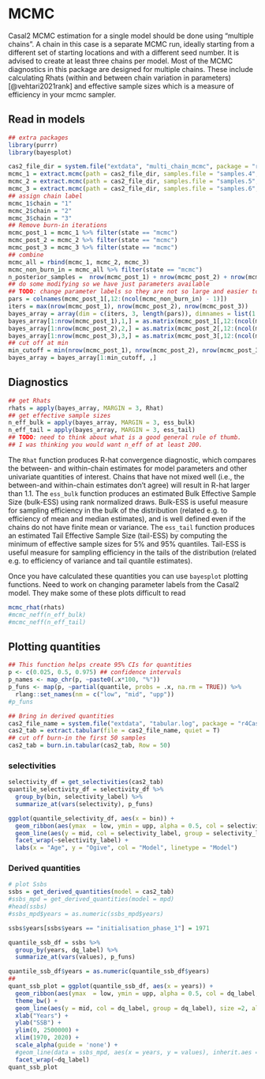 # MCMC
Casal2 MCMC estimation for a single model should be done using "multiple chains". A chain in this case is a separate MCMC run, ideally starting from a different set of starting locations and with a different seed number. It is advised to create at least three chains per model. Most of the MCMC diagnostics in this package are designed for multiple chains. These include calculating Rhats (within and between chain variation in parameters) [@vehtari2021rank] and effective sample sizes which is a measure of efficiency in your mcmc sampler.

## Read in models
```r
## extra packages
library(purrr)
library(bayesplot)

cas2_file_dir = system.file("extdata", "multi_chain_mcmc", package = "r4Casal2", mustWork = TRUE)
mcmc_1 = extract.mcmc(path = cas2_file_dir, samples.file = "samples.4", objectives.file = "objectives.4")
mcmc_2 = extract.mcmc(path = cas2_file_dir, samples.file = "samples.5", objectives.file = "objectives.5")
mcmc_3 = extract.mcmc(path = cas2_file_dir, samples.file = "samples.6", objectives.file = "objectives.6")
## assign chain label
mcmc_1$chain = "1"
mcmc_2$chain = "2"
mcmc_3$chain = "3"
## Remove burn-in iterations
mcmc_post_1 = mcmc_1 %>% filter(state == "mcmc")
mcmc_post_2 = mcmc_2 %>% filter(state == "mcmc")
mcmc_post_3 = mcmc_3 %>% filter(state == "mcmc")
## combine
mcmc_all = rbind(mcmc_1, mcmc_2, mcmc_3)
mcmc_non_burn_in = mcmc_all %>% filter(state == "mcmc")
n_posterior_samples =  nrow(mcmc_post_1) + nrow(mcmc_post_2) + nrow(mcmc_post_3)
## do some modifying so we have just parameters available
## TODO: change parameter labels so they are not so large and easier to read on figures
pars = colnames(mcmc_post_1[,12:(ncol(mcmc_non_burn_in) - 1)])
iters = max(nrow(mcmc_post_1), nrow(mcmc_post_2), nrow(mcmc_post_3))
bayes_array = array(dim = c(iters, 3, length(pars)), dimnames = list(1:iters, 1:3, pars))
bayes_array[1:nrow(mcmc_post_1),1,] = as.matrix(mcmc_post_1[,12:(ncol(mcmc_non_burn_in) - 1)])
bayes_array[1:nrow(mcmc_post_2),2,] = as.matrix(mcmc_post_2[,12:(ncol(mcmc_non_burn_in) - 1)])
bayes_array[1:nrow(mcmc_post_3),3,] = as.matrix(mcmc_post_3[,12:(ncol(mcmc_non_burn_in) - 1)])
## cut off at min
min_cutoff = min(nrow(mcmc_post_1), nrow(mcmc_post_2), nrow(mcmc_post_3))
bayes_array = bayes_array[1:min_cutoff, ,]
```
## Diagnostics
```r
## get Rhats
rhats = apply(bayes_array, MARGIN = 3, Rhat)
## get effective sample sizes
n_eff_bulk = apply(bayes_array, MARGIN = 3, ess_bulk)
n_eff_tail = apply(bayes_array, MARGIN = 3, ess_tail)
## TODO: need to think about what is a good general rule of thumb. 
## I was thinking you would want n_eff of at least 200.
```
The `Rhat` function produces R-hat convergence diagnostic, which compares the between- and within-chain estimates for model parameters and other univariate quantities of interest. Chains that have not mixed well (i.e., the between-and within-chain estimates don't agree) will result in R-hat larger than 1.1. The `ess_bulk` function produces an estimated Bulk Effective Sample Size (bulk-ESS) using rank normalized draws. Bulk-ESS is useful measure for sampling efficiency in the bulk of the distribution (related e.g. to efficiency of mean and median estimates), and is well defined even if the chains do not have finite mean or variance. The `ess_tail` function produces an estimated Tail Effective Sample Size (tail-ESS) by computing the minimum of effective sample sizes for 5% and 95% quantiles. Tail-ESS is useful measure for sampling efficiency in the tails of the distribution (related e.g. to efficiency of variance and tail quantile estimates). 


Once you have calculated these quantities you can use `bayesplot` plotting functions. Need to work on changing parameter labels from the Casal2 model. They make some of these plots difficult to read
```r
mcmc_rhat(rhats)
#mcmc_neff(n_eff_bulk)
#mcmc_neff(n_eff_tail)
```


## Plotting quantities

```r
## This function helps create 95% CIs for quantities
p <- c(0.025, 0.5, 0.975) ## confidence intervals
p_names <- map_chr(p, ~paste0(.x*100, "%"))
p_funs <- map(p, ~partial(quantile, probs = .x, na.rm = TRUE)) %>% 
  rlang::set_names(nm = c("low", "mid", "upp"))
#p_funs

## Bring in derived quantities
cas2_file_name = system.file("extdata", "tabular.log", package = "r4Casal2", mustWork = TRUE)
cas2_tab = extract.tabular(file = cas2_file_name, quiet = T)
## cut off burn-in the first 50 samples
cas2_tab = burn.in.tabular(cas2_tab, Row = 50)
```


### selectivities
```r
selectivity_df = get_selectivities(cas2_tab)
quantile_selectivity_df = selectivity_df %>% 
  group_by(bin, selectivity_label) %>% 
  summarize_at(vars(selectivity), p_funs)

ggplot(quantile_selectivity_df, aes(x = bin)) +
  geom_ribbon(aes(ymax  = low, ymin = upp, alpha = 0.5, col = selectivity_label, fill = selectivity_label), lwd=0) +
  geom_line(aes(y = mid, col = selectivity_label, group = selectivity_label), size =2, alpha = 1) +
  facet_wrap(~selectivity_label) +
  labs(x = "Age", y = "Ogive", col = "Model", linetype = "Model")
```

### Derived quantities
```r
# plot Ssbs
ssbs = get_derived_quantities(model = cas2_tab)
#ssbs_mpd = get_derived_quantities(model = mpd)
#head(ssbs)
#ssbs_mpd$years = as.numeric(ssbs_mpd$years)

ssbs$years[ssbs$years == "initialisation_phase_1"] = 1971

quantile_ssb_df = ssbs %>% 
  group_by(years, dq_label) %>% 
  summarize_at(vars(values), p_funs)

quantile_ssb_df$years = as.numeric(quantile_ssb_df$years)
## 
quant_ssb_plot = ggplot(quantile_ssb_df, aes(x = years)) + 
  geom_ribbon(aes(ymax  = low, ymin = upp, alpha = 0.5, col = dq_label, fill = dq_label), lwd=0) +
  theme_bw() +
  geom_line(aes(y = mid, col = dq_label, group = dq_label), size =2, alpha = 1) +
  xlab("Years") +
  ylab("SSB") +
  ylim(0, 2500000) +
  xlim(1970, 2020) + 
  scale_alpha(guide = 'none') +
  #geom_line(data = ssbs_mpd, aes(x = years, y = values), inherit.aes = F, col = "black", size = 1.5) +
  facet_wrap(~dq_label)
quant_ssb_plot

```
